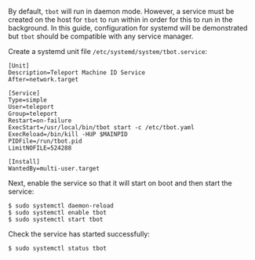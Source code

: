 By default, `tbot` will run in daemon mode. However, a service must be created
on the host for `tbot` to run within in order for this to run in the background.
In this guide, configuration for systemd will be demonstrated but `tbot` should
be compatible with any service manager.

Create a systemd unit file `/etc/systemd/system/tbot.service`:

```code
[Unit]
Description=Teleport Machine ID Service
After=network.target

[Service]
Type=simple
User=teleport
Group=teleport
Restart=on-failure
ExecStart=/usr/local/bin/tbot start -c /etc/tbot.yaml
ExecReload=/bin/kill -HUP $MAINPID
PIDFile=/run/tbot.pid
LimitNOFILE=524288

[Install]
WantedBy=multi-user.target
```

Next, enable the service so that it will start on boot and then start the
service:

```code
$ sudo systemctl daemon-reload
$ sudo systemctl enable tbot
$ sudo systemctl start tbot
```

Check the service has started successfully:

```code
$ sudo systemctl status tbot
```